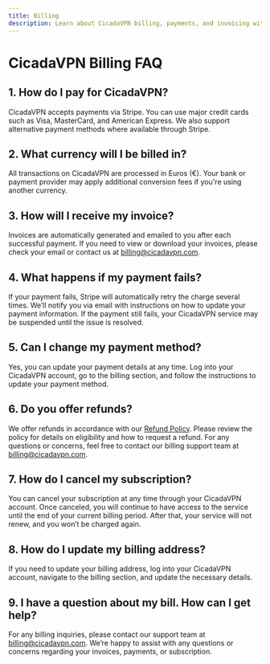 ```yaml
---
title: Billing
description: Learn about CicadaVPN billing, payments, and invoicing with Stripe. Contact billing@cicadavpn.com for any billing queries.
---
```


# CicadaVPN Billing FAQ

## 1. How do I pay for CicadaVPN?
CicadaVPN accepts payments via Stripe. You can use major credit cards such as Visa, MasterCard, and American Express. We also support alternative payment methods where available through Stripe.

## 2. What currency will I be billed in?
All transactions on CicadaVPN are processed in Euros (€). Your bank or payment provider may apply additional conversion fees if you're using another currency.

## 3. How will I receive my invoice?
Invoices are automatically generated and emailed to you after each successful payment. If you need to view or download your invoices, please check your email or contact us at [billing@cicadavpn.com](mailto:billing@cicadavpn.com).

## 4. What happens if my payment fails?
If your payment fails, Stripe will automatically retry the charge several times. We’ll notify you via email with instructions on how to update your payment information. If the payment still fails, your CicadaVPN service may be suspended until the issue is resolved.

## 5. Can I change my payment method?
Yes, you can update your payment details at any time. Log into your CicadaVPN account, go to the billing section, and follow the instructions to update your payment method.

## 6. Do you offer refunds?
We offer refunds in accordance with our [Refund Policy](#). Please review the policy for details on eligibility and how to request a refund. For any questions or concerns, feel free to contact our billing support team at [billing@cicadavpn.com](mailto:billing@cicadavpn.com).

## 7. How do I cancel my subscription?
You can cancel your subscription at any time through your CicadaVPN account. Once canceled, you will continue to have access to the service until the end of your current billing period. After that, your service will not renew, and you won’t be charged again.

## 8. How do I update my billing address?
If you need to update your billing address, log into your CicadaVPN account, navigate to the billing section, and update the necessary details.

## 9. I have a question about my bill. How can I get help?
For any billing inquiries, please contact our support team at [billing@cicadavpn.com](mailto:billing@cicadavpn.com). We’re happy to assist with any questions or concerns regarding your invoices, payments, or subscription.
